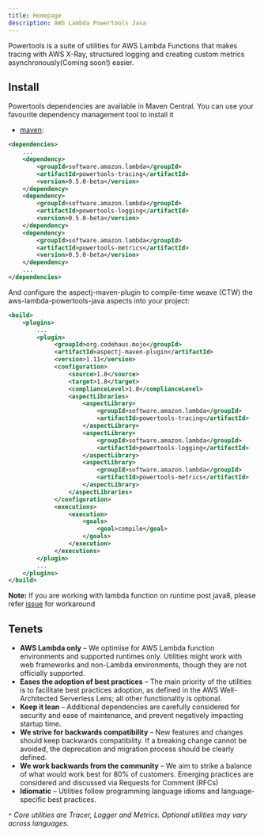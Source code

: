 ```yaml
---
title: Homepage
description: AWS Lambda Powertools Java
---
```


Powertools is a suite of utilities for AWS Lambda Functions that makes tracing with AWS X-Ray, structured logging and creating custom metrics asynchronously(Coming soon!) easier.

## Install

Powertools dependencies are available in Maven Central. You can use your favourite dependency management tool to install it

* [maven](https://maven.apache.org/):
```xml
<dependencies>
    ...
    <dependency>
        <groupId>software.amazon.lambda</groupId>
        <artifactId>powertools-tracing</artifactId>
        <version>0.5.0-beta</version>
    </dependency>
    <dependency>
        <groupId>software.amazon.lambda</groupId>
        <artifactId>powertools-logging</artifactId>
        <version>0.5.0-beta</version>
    </dependency>
    <dependency>
        <groupId>software.amazon.lambda</groupId>
        <artifactId>powertools-metrics</artifactId>
        <version>0.5.0-beta</version>
    </dependency>
    ...
</dependencies>
```

And configure the aspectj-maven-plugin to compile-time weave (CTW) the aws-lambda-powertools-java aspects into your project:

```xml
<build>
    <plugins>
        ...
        <plugin>
             <groupId>org.codehaus.mojo</groupId>
             <artifactId>aspectj-maven-plugin</artifactId>
             <version>1.11</version>
             <configuration>
                 <source>1.8</source>
                 <target>1.8</target>
                 <complianceLevel>1.8</complianceLevel>
                 <aspectLibraries>
                     <aspectLibrary>
                         <groupId>software.amazon.lambda</groupId>
                         <artifactId>powertools-tracing</artifactId>
                     </aspectLibrary>
                     <aspectLibrary>
                         <groupId>software.amazon.lambda</groupId>
                         <artifactId>powertools-logging</artifactId>
                     </aspectLibrary>
                     <aspectLibrary>
                         <groupId>software.amazon.lambda</groupId>
                         <artifactId>powertools-metrics</artifactId>
                     </aspectLibrary>
                 </aspectLibraries>
             </configuration>
             <executions>
                 <execution>
                     <goals>
                         <goal>compile</goal>
                     </goals>
                 </execution>
             </executions>
        </plugin>
        ...
    </plugins>
</build>
```
**Note:** If you are working with lambda function on runtime post java8, please refer [issue](https://github.com/awslabs/aws-lambda-powertools-java/issues/50) for workaround

## Tenets

* **AWS Lambda only** – We optimise for AWS Lambda function environments and supported runtimes only. Utilities might work with web frameworks and non-Lambda environments, though they are not officially supported.
* **Eases the adoption of best practices** – The main priority of the utilities is to facilitate best practices adoption, as defined in the AWS Well-Architected Serverless Lens; all other functionality is optional.
* **Keep it lean** – Additional dependencies are carefully considered for security and ease of maintenance, and prevent negatively impacting startup time.
* **We strive for backwards compatibility** – New features and changes should keep backwards compatibility. If a breaking change cannot be avoided, the deprecation and migration process should be clearly defined.
* **We work backwards from the community** – We aim to strike a balance of what would work best for 80% of customers. Emerging practices are considered and discussed via Requests for Comment (RFCs)
* **Idiomatic** – Utilities follow programming language idioms and language-specific best practices.

_`*` Core utilities are Tracer, Logger and Metrics. Optional utilities may vary across languages._